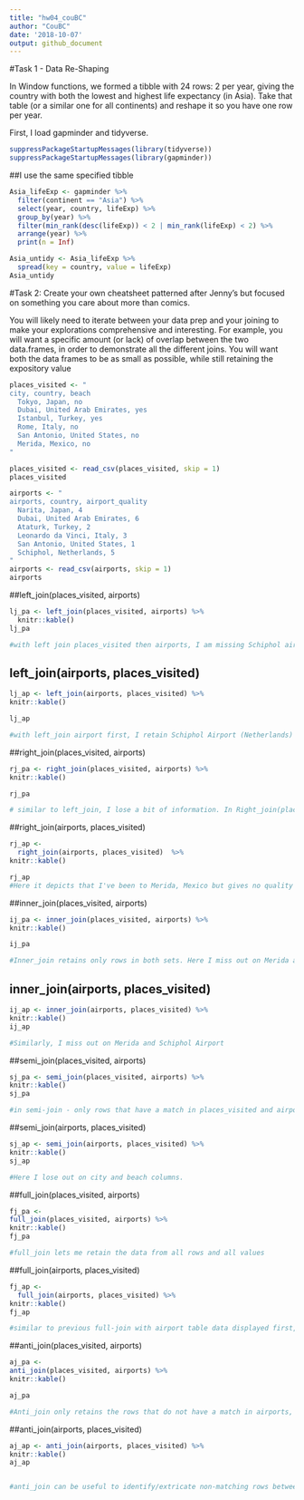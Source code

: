 ```yaml
---
title: "hw04_couBC"
author: "CouBC"
date: '2018-10-07'
output: github_document
---
```


#Task 1 - Data Re-Shaping

In Window functions, we formed a tibble with 24 rows: 2 per year, giving the country with both the lowest and highest life expectancy (in Asia). Take that table (or a similar one for all continents) and reshape it so you have one row per year.

First, I load gapminder and tidyverse.

```r
suppressPackageStartupMessages(library(tidyverse))
suppressPackageStartupMessages(library(gapminder))
```

##I use the same specified tibble

```r
Asia_lifeExp <- gapminder %>%
  filter(continent == "Asia") %>%
  select(year, country, lifeExp) %>%
  group_by(year) %>%
  filter(min_rank(desc(lifeExp)) < 2 | min_rank(lifeExp) < 2) %>% 
  arrange(year) %>%
  print(n = Inf)
```



```r
Asia_untidy <- Asia_lifeExp %>% 
  spread(key = country, value = lifeExp)
Asia_untidy
```
 
 
 

#Task 2: 
Create your own cheatsheet patterned after Jenny’s but focused on something you care about more than comics.

You will likely need to iterate between your data prep and your joining to make your explorations comprehensive and interesting. For example, you will want a specific amount (or lack) of overlap between the two data.frames, in order to demonstrate all the different joins. You will want both the data frames to be as small as possible, while still retaining the expository value


```r
places_visited <- "
city, country, beach
  Tokyo, Japan, no
  Dubai, United Arab Emirates, yes
  Istanbul, Turkey, yes
  Rome, Italy, no
  San Antonio, United States, no
  Merida, Mexico, no
"

places_visited <- read_csv(places_visited, skip = 1)
places_visited

airports <- "
airports, country, airport_quality
  Narita, Japan, 4
  Dubai, United Arab Emirates, 6
  Ataturk, Turkey, 2
  Leonardo da Vinci, Italy, 3
  San Antonio, United States, 1
  Schiphol, Netherlands, 5
"
airports <- read_csv(airports, skip = 1)
airports
```
##left_join(places_visited, airports)

```r


lj_pa <- left_join(places_visited, airports) %>% 
  knitr::kable()
lj_pa

#with left join places_visited then airports, I am missing Schiphol airport (Netherlands) from the airports table. This left_join is matched by 'country'.
```

## left_join(airports, places_visited)

```r

lj_ap <- left_join(airports, places_visited) %>% 
knitr::kable()

lj_ap

#with left_join airport first, I retain Schiphol Airport (Netherlands) but lose Merida, Mexico as a place visited. Interpretation wise, this is an accurate depiction of my travel history as I've been to Schiphol airport but never been to Amsterdam. 
```
##right_join(places_visited, airports)

```r
rj_pa <- right_join(places_visited, airports) %>% 
knitr::kable()

rj_pa

# similar to left_join, I lose a bit of information. In Right_join(places_visited, airports) I lose out on visiting Merida, Mexico because I did not fly there. 
```

##right_join(airports, places_visited)

```r
rj_ap <- 
  right_join(airports, places_visited)  %>% 
knitr::kable()

rj_ap
#Here it depicts that I've been to Merida, Mexico but gives no quality of rating of airport.

```
##inner_join(places_visited, airports)

```r
ij_pa <- inner_join(places_visited, airports) %>% 
knitr::kable()

ij_pa

#Inner_join retains only rows in both sets. Here I miss out on Merida and Schiphol Airport
```

## inner_join(airports, places_visited)


```r
ij_ap <- inner_join(airports, places_visited) %>% 
knitr::kable()
ij_ap

#Similarly, I miss out on Merida and Schiphol Airport
```

##semi_join(places_visited, airports)

```r
sj_pa <- semi_join(places_visited, airports) %>% 
knitr::kable()
sj_pa

#in semi-join - only rows that have a match in places_visited and airports are retained, losing columns re: airport and airport quality
```

##semi_join(airports, places_visited)

```r
sj_ap <- semi_join(airports, places_visited) %>% 
knitr::kable()
sj_ap

#Here I lose out on city and beach columns.
```

##full_join(places_visited, airports)

```r
fj_pa <- 
full_join(places_visited, airports) %>% 
knitr::kable()
fj_pa

#full_join lets me retain the data from all rows and all values
```

##full_join(airports, places_visited)

```r
fj_ap <- 
  full_join(airports, places_visited) %>% 
knitr::kable()
fj_ap

#similar to previous full-join with airport table data displayed first, retains all available rows and values
```

##anti_join(places_visited, airports)

```r
aj_pa <-
anti_join(places_visited, airports) %>% 
knitr::kable()

aj_pa

#Anti_join only retains the rows that do not have a match in airports, in which case, this is Merida. I hypothesize that anti_join with airports first will produce Schiphol
```

##anti_join(airports, places_visited)

```r
aj_ap <- anti_join(airports, places_visited) %>% 
knitr::kable()
aj_ap 


#anti_join can be useful to identify/extricate non-matching rows between tables
```





